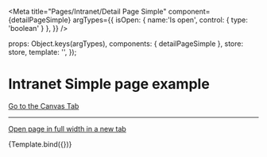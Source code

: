 

<Meta
  title="Pages/Intranet/Detail Page Simple"
  component={detailPageSimple}
  argTypes={{
    isOpen: { name:'Is open', control: { type: 'boolean' } },
  }}
/>

  props: Object.keys(argTypes),
  components: { detailPageSimple },
  store: store,
  template: '<detailPageSimple :isIntranet="true" />',
});

# Intranet Simple page example

<a href="?path=/story/pages-intranet-detail-page-simple--example">Go to the Canvas Tab</a>

---

<a href="?id=pages-intranet-detail-page-simple--example" target="_blank">Open page in full width in a new tab</a>

<Canvas>
  <Story
    name="Example"
    args={{
      isOpen: false,
    }}
  >
    {Template.bind({})}
  </Story>
</Canvas>


